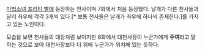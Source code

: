 [[마법소녀 프리티 벨]]에 등장하는 천사이며 7화에서 처음 등장했다. 날개가 다른 천사들과 달리 좌우에 각각 3개씩 있다.[* 보통 천사들은 날개가 좌우에 하나씩 존재한다.]를 가지고 있는 노인이다.

모습을 보면 천사들의 대장처럼 보이지만 8화에서 대천사장이 누군가에게 '''주여'''라고 말하는 것으로 보아 대천사장보다 더 위에 누군가가 위치해 있는 듯하다.

